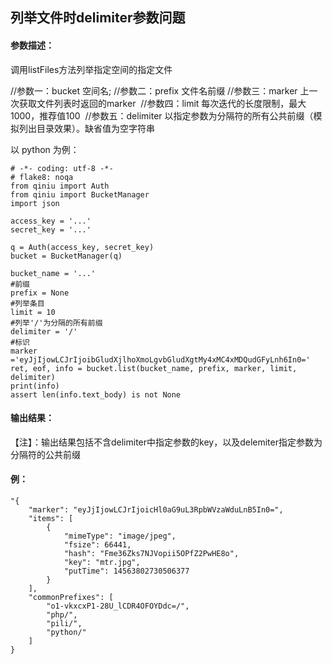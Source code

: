 ## 列举文件时delimiter参数问题

#### 参数描述：

调用listFiles方法列举指定空间的指定文件&nbsp;

//参数一：bucket 空间名;
//参数二：prefix 文件名前缀
//参数三：marker 上一次获取文件列表时返回的marker&nbsp;
//参数四：limit 每次迭代的长度限制，最大1000，推荐值100&nbsp;
//参数五：delimiter 以指定参数为分隔符的所有公共前缀（模拟列出目录效果）。缺省值为空字符串

以 python 为例：

```
# -*- coding: utf-8 -*-
# flake8: noqa
from qiniu import Auth
from qiniu import BucketManager
import json

access_key = '...'
secret_key = '...'

q = Auth(access_key, secret_key)
bucket = BucketManager(q)

bucket_name = '...'
#前缀
prefix = None  
#列举条目
limit = 10    
#列举'/'为分隔的所有前缀
delimiter = '/'
#标识
marker ='eyJjIjowLCJrIjoibGludXjlhoXmoLgvbGludXgtMy4xMC4xMDQudGFyLnh6In0='
ret, eof, info = bucket.list(bucket_name, prefix, marker, limit, delimiter)
print(info)
assert len(info.text_body) is not None

```
#### 输出结果：

【注】：输出结果包括不含delimiter中指定参数的key，以及delemiter指定参数为分隔符的公共前缀

#### 例：
```
"{
    "marker": "eyJjIjowLCJrIjoicHl0aG9uL3RpbWVzaWduLnB5In0=",
    "items": [
        {
            "mimeType": "image/jpeg",
            "fsize": 66441,
            "hash": "Fme36Zks7NJVopii5OPfZ2PwHE8o",
            "key": "mtr.jpg",
            "putTime": 14563802730506377
        }
    ],
    "commonPrefixes": [
        "o1-vkxcxP1-28U_lCDR4OFOYDdc=/",
        "php/",
        "pili/",
        "python/"
    ]
}
```


